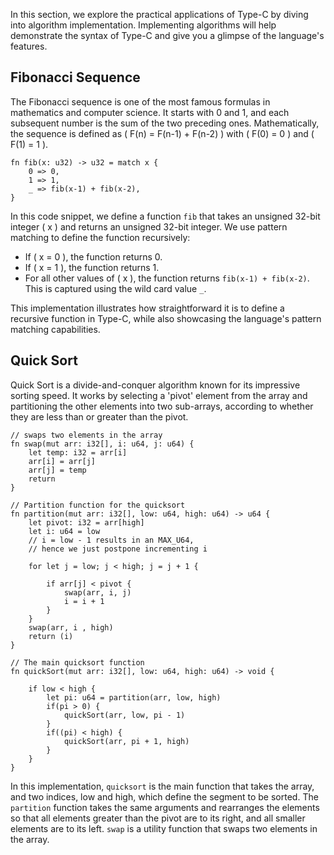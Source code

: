 In this section, we explore the practical applications of Type-C by diving into algorithm implementation. Implementing algorithms will help demonstrate the syntax of Type-C and give you a glimpse of the language's features.

## Fibonacci Sequence
The Fibonacci sequence is one of the most famous formulas in mathematics and computer science. It starts with 0 and 1, and each subsequent number is the sum of the two preceding ones. Mathematically, the sequence is defined as \( F(n) = F(n-1) + F(n-2) \) with \( F(0) = 0 \) and \( F(1) = 1 \).

```tc
fn fib(x: u32) -> u32 = match x {
	0 => 0,
	1 => 1,
	_ => fib(x-1) + fib(x-2),
}
```

In this code snippet, we define a function `fib` that takes an unsigned 32-bit integer \( x \) and returns an unsigned 32-bit integer. We use pattern matching to define the function recursively:

- If \( x = 0 \), the function returns 0.
- If \( x = 1 \), the function returns 1.
- For all other values of \( x \), the function returns `fib(x-1) + fib(x-2)`. This is captured using the wild card value `_`.

This implementation illustrates how straightforward it is to define a recursive function in Type-C, while also showcasing the language's pattern matching capabilities.

## Quick Sort
Quick Sort is a divide-and-conquer algorithm known for its impressive sorting speed. It works by selecting a 'pivot' element from the array and partitioning the other elements into two sub-arrays, according to whether they are less than or greater than the pivot.

```tc
// swaps two elements in the array
fn swap(mut arr: i32[], i: u64, j: u64) {
    let temp: i32 = arr[i]
    arr[i] = arr[j]
    arr[j] = temp
    return
}

// Partition function for the quicksort
fn partition(mut arr: i32[], low: u64, high: u64) -> u64 {
    let pivot: i32 = arr[high]
    let i: u64 = low
    // i = low - 1 results in an MAX_U64,
    // hence we just postpone incrementing i

    for let j = low; j < high; j = j + 1 {

        if arr[j] < pivot {
            swap(arr, i, j)
            i = i + 1
        }
    }
    swap(arr, i , high)
    return (i)
}

// The main quicksort function
fn quickSort(mut arr: i32[], low: u64, high: u64) -> void {

    if low < high {
        let pi: u64 = partition(arr, low, high)
        if(pi > 0) {
            quickSort(arr, low, pi - 1)
        }
        if((pi) < high) {
            quickSort(arr, pi + 1, high)
        }
    }
}
```

In this implementation, `quicksort` is the main function that takes the array, and two indices, low and high, which define the segment to be sorted. The `partition` function takes the same arguments and rearranges the elements so that all elements greater than the pivot are to its right, and all smaller elements are to its left. `swap` is a utility function that swaps two elements in the array.
